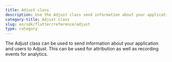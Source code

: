 ```yaml
---
title: Adjust class
description: Use the Adjust class send information about your application and users to Adjust
category-title: Adjust class
slug: en/sdk/flutter/reference/adjust
type: category
---
```


The Adjust class can be used to send information about your application and users to Adjust. This can be used for attribution as well as recording events for analytics.
